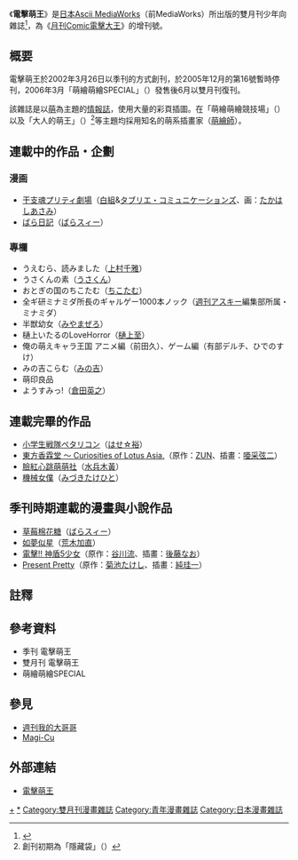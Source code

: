 {{japanese|japanese=電撃萌王|kana=でんげきもえおう|romaji=Dengeki Moeō}}  
《'''電擊萌王'''》是[[日本|日本]][[MediaWorks|Ascii MediaWorks]]（前MediaWorks）所出版的雙月刊少年向雜誌<ref>{{cite web|url=http://www.j-magazine.or.jp/data_001/man_6.html|script-title=ja:社団法人 日本雑誌協会（社團法人 日本雜誌協會）|accessdate=2008-04-07|language=ja|deadurl=yes|archiveurl=https://web.archive.org/web/20080212083521/http://www.j-magazine.or.jp/data_001/man_6.html|archivedate=2008-02-12}}</ref>，為《[[月刊Comic電擊大王|月刊Comic電擊大王]]》的增刊號。
== 概要 ==
電擊萌王於2002年3月26日以季刊的方式創刊，於2005年12月的第16號暫時停刊，2006年3月「萌繪萌繪SPECIAL」（{{lang|ja|萌絵萌絵SPECIAL}}）發售後6月以雙月刊復刊。

該雜誌是以[[萌|萌]]為主題的[[情報誌|情報誌]]，使用大量的彩頁插圖。在「萌繪萌繪競技場」（{{lang|ja|萌絵萌絵コロシアム}}）以及「大人的萌王」（{{lang|ja|おとなの萌王}}）<ref>創刊初期為「隱藏袋」（{{lang|ja|秘め袋}}）</ref>等主題均採用知名的萌系插畫家（[[萌繪師|萌繪師]]）。

== 連載中的作品・企劃 ==

=== 漫画 ===
* [[干支魂|干支魂プリティ劇場]]（[[白組|白組]]&[[タブリエ・コミュニケーションズ|タブリエ・コミュニケーションズ]]、画：[[たかはしあさみ|たかはしあさみ]]）
* [[ばら日記|ばら日記]]（[[ばらスィー|ばらスィー]]）

=== 專欄 ===
* うえむら、読みました（[[上村千雅|上村千雅]]）
* うさくんの素（[[うさくん|うさくん]]）
* おとぎの国のちこたむ（[[ちこたむ|ちこたむ]]）
* 全ギ研ミナミダ所長のギャルゲー1000本ノック（[[週刊アスキー|週刊アスキー]]編集部所属・ミナミダ）
* 半獣幼女（[[美山零|みやまぜろ]]）
* 樋上いたるのLoveHorror（[[樋上至|樋上至]]）
* 俺の萌えキャラ王国 アニメ編（前田久）、ゲーム編（有部デルチ、ひでのすけ）
* みの吉こらむ（[[みの吉|みの吉]]）
* 萌印良品
* ようすみっ!（[[倉田英之|倉田英之]]）

== 連載完畢的作品 ==
* [[小学生戦隊ペタリコン|小学生戦隊ペタリコン]]（[[はせ☆裕|はせ☆裕]]）
* [[東方Project#東方香霖堂|東方香霖堂 〜 Curiosities of Lotus Asia.]]（原作：[[ZUN|ZUN]]、插畫：[[唖采弦二|唖采弦二]]）
* [[臉紅心跳萌萌社|臉紅心跳萌萌社]]（[[水兵木黃|水兵木黃]]）
* [[機械女僕_(漫畫)|機械女僕]]（[[みづきたけひと|みづきたけひと]]）

== 季刊時期連載的漫畫與小說作品 ==
* [[草莓棉花糖|草莓棉花糖]]（[[ばらスィー|ばらスィー]]）
* [[如夢似星|如夢似星]]（[[荒木加直|荒木加直]]）
* [[電擊!!_神盾5少女|電擊!! 神盾5少女]]（原作：[[谷川流|谷川流]]、插畫：[[後藤なお|後藤なお]]）
* [[Present_Pretty|Present Pretty]]（原作：[[菊池たけし|菊池たけし]]、插畫：[[純珪一|純珪一]]）

== 註釋 ==
<div class="references-2column">
<references />
</div>

== 參考資料 ==
*季刊 電擊萌王
*雙月刊 電擊萌王
*萌繪萌繪SPECIAL

== 參見 ==
* [[週刊我的大哥哥|週刊我的大哥哥]]
* [[Magi-Cu|Magi-Cu]]

== 外部連結 ==
*{{Ja icon}} [https://web.archive.org/web/20100403023314/http://moeoh.dengeki.com/index.html 電擊萌王]


{{DEFAULTSORT:Dengeki Moeoh}}
[[Category:月刊Comic電擊大王|+]]
[[Category:電擊萌王|*]]
[[Category:雙月刊漫畫雜誌|Category:雙月刊漫畫雜誌]]
[[Category:青年漫畫雜誌|Category:青年漫畫雜誌]]
[[Category:日本漫畫雜誌|Category:日本漫畫雜誌]]